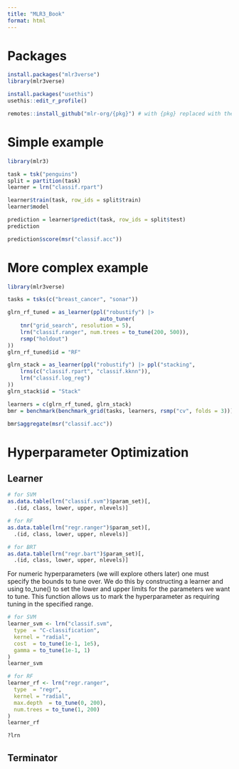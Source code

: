 ```yaml
---
title: "MLR3_Book"
format: html
---
```

# Packages
```r
install.packages("mlr3verse")
library(mlr3verse)

install.packages("usethis")
usethis::edit_r_profile()

remotes::install_github("mlr-org/{pkg}") # with {pkg} replaced with the name of the package you want to install.
```

# Simple example
```r
library(mlr3)

task = tsk("penguins")
split = partition(task)
learner = lrn("classif.rpart")

learner$train(task, row_ids = split$train)
learner$model
```

```r
prediction = learner$predict(task, row_ids = split$test)
prediction
```

```r
prediction$score(msr("classif.acc"))
```

# More complex example
```r
library(mlr3verse)

tasks = tsks(c("breast_cancer", "sonar"))

glrn_rf_tuned = as_learner(ppl("robustify") |> 
                             auto_tuner(
    tnr("grid_search", resolution = 5),
    lrn("classif.ranger", num.trees = to_tune(200, 500)),
    rsmp("holdout")
))
glrn_rf_tuned$id = "RF"

glrn_stack = as_learner(ppl("robustify") |> ppl("stacking",
    lrns(c("classif.rpart", "classif.kknn")),
    lrn("classif.log_reg")
))
glrn_stack$id = "Stack"

learners = c(glrn_rf_tuned, glrn_stack)
bmr = benchmark(benchmark_grid(tasks, learners, rsmp("cv", folds = 3)))

bmr$aggregate(msr("classif.acc"))
```

# Hyperparameter Optimization 
## Learner 
```r
# for SVM 
as.data.table(lrn("classif.svm")$param_set)[,
  .(id, class, lower, upper, nlevels)]

# for RF
as.data.table(lrn("regr.ranger")$param_set)[,
  .(id, class, lower, upper, nlevels)]

# for BRT
as.data.table(lrn("regr.bart")$param_set)[,
  .(id, class, lower, upper, nlevels)]
```

For numeric hyperparameters (we will explore others later) one must specify the bounds to tune over. We do this by constructing a learner and using to_tune() to set the lower and upper limits for the parameters we want to tune. This function allows us to mark the hyperparameter as requiring tuning in the specified range.

```r
# for SVM 
learner_svm <- lrn("classif.svm",
  type  = "C-classification",
  kernel = "radial",
  cost  = to_tune(1e-1, 1e5),
  gamma = to_tune(1e-1, 1)
)
learner_svm

# for RF 
learner_rf <- lrn("regr.ranger",
  type  = "regr",
  kernel = "radial",
  max.depth  = to_tune(0, 200),
  num.trees = to_tune(1, 200)
)
learner_rf

?lrn
```

## Terminator 
